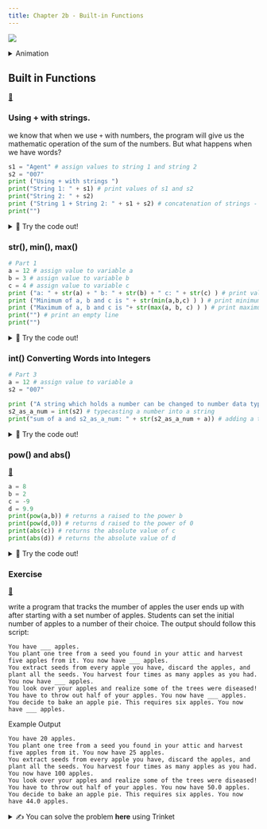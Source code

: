 ```yaml
---
title: Chapter 2b - Built-in Functions
---
```


![](../../static/img/2022-05-04-02-56-44.png)

<details>

<summary>Animation</summary>

[extracted from Runestone Academy](https://runestone.academy/ns/books/published/fopp/Functions/Returningavaluefromafunction.html)

![](https://runestone.academy/ns/books/published/fopp/_images/function_call.gif)

</details>

## Built in Functions

[👀](https://learn2codelive.com/courses/4/pages/lesson-2-learning-activities-e1-built-in-functions?module_item_id=487)

### Using + with strings.

we know that when we use `+` with numbers, the program will give us the mathematic operation of the sum of the numbers. But what happens when we have words?

```python
s1 = "Agent" # assign values to string 1 and string 2
s2 = "007"
print ("Using + with strings ")
print("String 1: " + s1) # print values of s1 and s2
print("String 2: " + s2)
print ("String 1 + String 2: " + s1 + s2) # concatenation of strings - Line 18
print("")
```

<details>
<summary>
🧪 Try the code out! 
</summary>
<iframe src="https://trinket.io/embed/python/5b75bb1c60" width="100%" height="600" frameborder="0" marginwidth="0" marginheight="0" allowfullscreen></iframe>

</details>

### str(), min(), max()

```python
# Part 1
a = 12 # assign value to variable a
b = 3 # assign value to variable b
c = 4 # assign value to variable c
print ("a: " + str(a) + " b: " + str(b) + " c: " + str(c) ) # print values for a, b and c
print ("Minimum of a, b and c is " + str(min(a,b,c) ) ) # print minimum value among a, b and c  # Line 8
print ("Maximum of a, b and c is "+ str(max(a, b, c) ) ) # print maximum value among a, b and c  # Line 9
print("") # print an empty line
print("")

```

<details>
<summary>
🧪 Try the code out! 
</summary>
<iframe src="https://trinket.io/embed/python/9586bbd5f7" width="100%" height="600" frameborder="0" marginwidth="0" marginheight="0" allowfullscreen></iframe>

</details>

### int() Converting Words into Integers

```python
# Part 3
a = 12 # assign value to variable a
s2 = "007"

print ("A string which holds a number can be changed to number data type like this:")
s2_as_a_num = int(s2) # typecasting a number into a string
print("sum of a and s2_as_a_num: " + str(s2_as_a_num + a)) # adding a typecasted number with another

```

<details>
<summary>
🧪 Try the code out! 
</summary>
<iframe src="https://trinket.io/embed/python/5a5326f60a" width="100%" height="600" frameborder="0" marginwidth="0" marginheight="0" allowfullscreen></iframe>

</details>

### pow() and abs()

[👀](https://learn2codelive.com/courses/4/pages/lesson-2-learning-activities-e1-built-in-functions?module_item_id=487)

```python
a = 8
b = 2
c = -9
d = 9.9
print(pow(a,b)) # returns a raised to the power b
print(pow(d,0)) # returns d raised to the power of 0
print(abs(c)) # returns the absolute value of c
print(abs(d)) # returns the absolute value of d
```

<details>
<summary>
🧪 Try the code out! 
</summary>
<iframe src="https://trinket.io/embed/python/387e994c8c" width="100%" height="300" frameborder="0" marginwidth="0" marginheight="0" allowfullscreen></iframe>

</details>


### Exercise

[👀](https://learn2codelive.com/courses/4/pages/lesson-2-learning-activities-r-practice-activity-3-apples?module_item_id=490)

<IconAdmonition icon="📝" title="Exercise: Counting Apples"  >

write a program that tracks the mumber of apples the user ends up with after starting with a set number of apples. Students can set the initial number of apples to a number of their choice. The output should follow this script:

```
You have ___ apples.
You plant one tree from a seed you found in your attic and harvest five apples from it. You now have ___ apples.
You extract seeds from every apple you have, discard the apples, and plant all the seeds. You harvest four times as many apples as you had. You now have ___ apples.
You look over your apples and realize some of the trees were diseased! You have to throw out half of your apples. You now have ___ apples.
You decide to bake an apple pie. This requires six apples. You now have ___ apples.
```


Example Output
```output
You have 20 apples.
You plant one tree from a seed you found in your attic and harvest five apples from it. You now have 25 apples.
You extract seeds from every apple you have, discard the apples, and plant all the seeds. You harvest four times as many apples as you had. You now have 100 apples.
You look over your apples and realize some of the trees were diseased! You have to throw out half of your apples. You now have 50.0 apples.
You decide to bake an apple pie. This requires six apples. You now have 44.0 apples.
```


<details>
<summary>
✍  You can solve the problem <b>here</b> using Trinket
</summary>
<iframe src="https://trinket.io/embed/python/b805c91ed1" width="100%" height="600" frameborder="0" marginwidth="0" marginheight="0" allowfullscreen></iframe>

</details>

</IconAdmonition>

